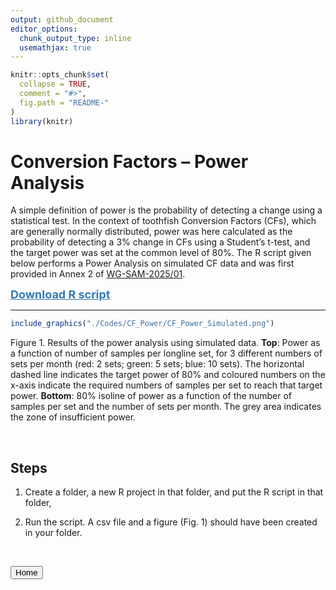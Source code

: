 ```yaml
---
output: github_document
editor_options: 
  chunk_output_type: inline
  usemathjax: true
---
```


<!-- File.md is generated from File.Rmd. Please edit that file -->

```r
knitr::opts_chunk$set(
  collapse = TRUE,
  comment = "#>",
  fig.path = "README-"
)
library(knitr)
```


# Conversion Factors -- Power Analysis

[WG-SAM-2025/01]:https://meetings.ccamlr.org/wg-sam-2025/01

A simple definition of power is the probability of detecting a change using a statistical test. In the context of toothfish Conversion Factors (CFs), which are generally normally distributed, power was here calculated as the probability of detecting a 3% change in CFs using a Student’s t-test, and the target power was set at the common level of 80%. The R script given below performs a Power Analysis on simulated CF data and was first provided in Annex 2 of [WG-SAM-2025/01].

<a href="./Codes/CF_Power/CF_Power_Analysis.R" style="font-size: 18px; color: #337ab7; font-weight: bold">Download R script</a>

------------------------------------------------------------------------


```r
include_graphics("./Codes/CF_Power/CF_Power_Simulated.png")
```

Figure 1. Results of the power analysis using simulated data. **Top**: Power as a function of number of samples per longline set, for 3 different numbers of sets per month (red: 2 sets; green: 5 sets; blue: 10 sets). The horizontal dashed line indicates the target power of 80% and coloured numbers on the x-axis indicate the required numbers of samples per set to reach that target power. **Bottom**: 80% isoline of power as a function of the number of samples per set and the number of sets per month. The grey area indicates the zone of insufficient power.


<br>

## Steps

1. Create a folder, a new R project in that folder, and put the R script in that folder,

2. Run the script. A csv file and a figure (Fig. 1) should have been created in your folder.

<br>


<form action="./">
    <input type="submit" value="Home" />
</form>
